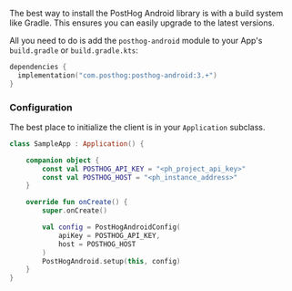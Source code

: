The best way to install the PostHog Android library is with a build system like 
Gradle. This ensures you can easily upgrade to the latest versions. 

All you need to do is add the `posthog-android` module to your App's `build.gradle` or `build.gradle.kts`:

```kotlin
dependencies {
  implementation("com.posthog:posthog-android:3.+")
}
```

### Configuration

The best place to initialize the client is in your `Application` subclass.

```kotlin
class SampleApp : Application() {

    companion object {
        const val POSTHOG_API_KEY = "<ph_project_api_key>"
        const val POSTHOG_HOST = "<ph_instance_address>"
    }

    override fun onCreate() {
        super.onCreate()

        val config = PostHogAndroidConfig(
            apiKey = POSTHOG_API_KEY,
            host = POSTHOG_HOST
        )
        PostHogAndroid.setup(this, config)
    }
}
```